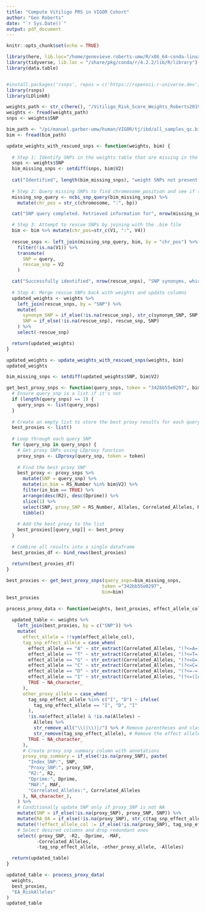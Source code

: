 ```yaml
---
title: "Compute Vitiligo PRS in VIGOR Cohort"
author: "Gen Roberts"
date: "`r Sys.Date()`"
output: pdf_document
---
```


```r
knitr::opts_chunk$set(echo = TRUE)
```

```r
library(here, lib.loc="/home/genevieve.roberts-umw/R/x86_64-conda-linux-gnu-library/4.2")
library(tidyverse, lib.loc = "/share/pkg/conda/r/4.2.2/lib/R/library")
library(data.table)


#install.packages('rsnps', repos = c('https://ropensci.r-universe.dev', 'https://cloud.r-project.org'))
library(rsnps)
library(LDlinkR)
```


```r
weights_path <- str_c(here(), "/Vitiligo_Risk_Score_Weights_Roberts2019.csv")
weights <- fread(weights_path)
snps <- weights$SNP

bim_path <- "/pi/manuel.garber-umw/human/VIGOR/tj/ibd/all_samples_qc.bim"
bim <- fread(bim_path)
```


```r
update_weights_with_rescued_snps <- function(weights, bim) {
  
  # Step 1: Identify SNPs in the weights table that are missing in the .bim table
  snps <- weights$SNP
  bim_missing_snps <- setdiff(snps, bim$V2)
  
  cat("Identified", length(bim_missing_snps), "weight SNPs not present in the .bim file. Attempting to identify synonyms...\n")
  
  # Step 2: Query missing SNPs to find chromosome_position and see if there is a synonym rsID at that position in the bim file
  missing_snp_query <- ncbi_snp_query(bim_missing_snps) %>%
    mutate(chr_pos = str_c(chromosome, ":", bp))

  cat("SNP query completed. Retrieved information for", nrow(missing_snp_query), "SNPs.\n")

  # Step 3: Attempt to rescue SNPs by joining with the .bim file
  bim <- bim %>% mutate(chr_pos=str_c(V1, ":", V4))
  
  rescue_snps <- left_join(missing_snp_query, bim, by = "chr_pos") %>%
    filter(!is.na(V1)) %>%
    transmute(
      SNP = query,
      rescue_snp = V2
    )

  cat("Successfully identified", nrow(rescue_snps), "SNP synonyms, which are now updated in the weights file.\n")
  
  # Step 4: Merge rescue SNPs back with weights and update columns
  updated_weights <- weights %>%
    left_join(rescue_snps, by = "SNP") %>%
    mutate(
      synonym_SNP = if_else(!is.na(rescue_snp), str_c(synonym_SNP, SNP, sep=","), synonym_SNP),
      SNP = if_else(!is.na(rescue_snp), rescue_snp, SNP)
    ) %>%
    select(-rescue_snp)

  return(updated_weights)
}

updated_weights <- update_weights_with_rescued_snps(weights, bim)
updated_weights
```



```r

bim_missing_snps <- setdiff(updated_weights$SNP, bim$V2)

get_best_proxy_snps <- function(query_snps, token = "342bb55e0297", bim) {
  # Ensure query_snp is a list if it's not
  if (length(query_snps) == 1) {
    query_snps <- list(query_snps)
  }
  
  # Create an empty list to store the best proxy results for each query SNP
  best_proxies <- list()
  
  # Loop through each query SNP
  for (query_snp in query_snps) {
    # Get proxy SNPs using LDproxy function
    proxy_snps <- LDproxy(query_snp, token = token)
    
    # Find the best proxy SNP
    best_proxy <- proxy_snps %>%
      mutate(SNP = query_snp) %>%
      mutate(in_bim = RS_Number %in% bim$V2) %>%
      filter(in_bim == TRUE) %>%
      arrange(desc(R2), desc(Dprime)) %>%
      slice(1) %>%
      select(SNP, proxy_SNP = RS_Number, Alleles, Correlated_Alleles, R2, Dprime, MAF) %>%
      tibble()
    
    # Add the best proxy to the list
    best_proxies[[query_snp]] <- best_proxy
  }
  
  # Combine all results into a single dataframe
  best_proxies_df <- bind_rows(best_proxies)
  
  return(best_proxies_df)
}

best_proxies <- get_best_proxy_snps(query_snps=bim_missing_snps,
                                   token ="342bb55e0297",
                                   bim=bim)
best_proxies
```


```r
process_proxy_data <- function(weights, best_proxies, effect_allele_col) {
  
  updated_table <- weights %>%
    left_join(best_proxies, by = c("SNP")) %>%
    mutate(
      effect_allele = !!sym(effect_allele_col),
      tag_snp_effect_allele = case_when(
        effect_allele == "A" ~ str_extract(Correlated_Alleles, "(?<=A=)[A-Za-z]+"),
        effect_allele == "T" ~ str_extract(Correlated_Alleles, "(?<=T=)[A-Za-z]+"),
        effect_allele == "G" ~ str_extract(Correlated_Alleles, "(?<=G=)[A-Za-z]+"),
        effect_allele == "C" ~ str_extract(Correlated_Alleles, "(?<=C=)[A-Za-z]+"),
        effect_allele == "D" ~ str_extract(Correlated_Alleles, "(?<=-=)[A-Za-z]+"),
        effect_allele == "I" ~ str_extract(Correlated_Alleles, "(?<=([A-Za-z])=)[A-Za-z]+"),
        TRUE ~ NA_character_
      ),
      other_proxy_allele = case_when(
        tag_snp_effect_allele %in% c("I", "D") ~ ifelse(
          tag_snp_effect_allele == "I", "D", "I"
        ),
        !is.na(effect_allele) & !is.na(Alleles) ~ 
          Alleles %>%
          str_remove_all("\\(|\\)|/") %>% # Remove parentheses and slash
          str_remove(tag_snp_effect_allele), # Remove the effect allele
        TRUE ~ NA_character_
      ),
      # Create proxy_snp summary column with annotations
      proxy_snp_summary = if_else(!is.na(proxy_SNP), paste(
        "Index_SNP:", SNP,
        "Proxy_SNP:", proxy_SNP,
        "R2:", R2,
        "Dprime:", Dprime,
        "MAF:", MAF,
        "Correlated_Alleles:", Correlated_Alleles
      ), NA_character_),
    ) %>%
    # Conditionally update SNP only if proxy_SNP is not NA
    mutate(SNP = if_else(!is.na(proxy_SNP), proxy_SNP, SNP)) %>%
    mutate(RA_OA = if_else(!is.na(proxy_SNP), str_c(tag_snp_effect_allele, "/", other_proxy_allele), RA_OA)) %>%
    mutate(!!effect_allele_col := if_else(!is.na(proxy_SNP), tag_snp_effect_allele, !!sym(effect_allele_col))) %>%
    # Select desired columns and drop redundant ones
    select(-proxy_SNP, -R2, -Dprime, -MAF,
           -Correlated_Alleles,
           -tag_snp_effect_allele, -other_proxy_allele, -Alleles)

  return(updated_table)
}

updated_table <- process_proxy_data(
  weights, 
  best_proxies, 
  "EA_RiskAlleles"
)
updated_table
```

